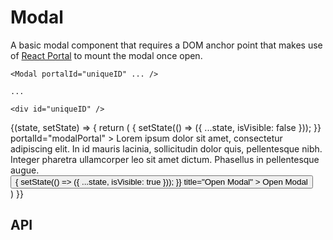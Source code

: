 
<Meta
  title="Components/Modal"
  component={Modal}
/>

# Modal

A basic modal component that requires a DOM anchor point that makes use of [React Portal]() to mount the modal once open.

```
<Modal portalId="uniqueID" ... />

...

<div id="uniqueID" />
```

<Preview>
  <Story name="Base component">
    <State initialState={{ isVisible: false }}>
      {(state, setState) => {
        return (
          <React.Fragment>
            <Modal
              copy={ModalBodyFixture.copy}
              isVisible={state.isVisible}
              onClose={() => {
                setState(() => ({ ...state, isVisible: false }));
              }}
              portalId="modalPortal"
            >
              Lorem ipsum dolor sit amet, consectetur adipiscing elit. In id mauris
              lacinia, sollicitudin dolor quis, pellentesque nibh. Integer pharetra
              ullamcorper leo sit amet dictum. Phasellus in pellentesque augue.
            </Modal>
            <Button
              onClick={() => {
                setState(() => ({ ...state, isVisible: true }));
              }}
              title="Open Modal"
            >
              Open Modal
            </Button>
            <div id="modalPortal" />
          </React.Fragment>
        )
      }}
    </State>
  </Story>
</Preview>

## API

<Props of={Modal} />
